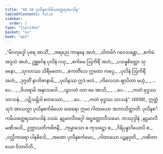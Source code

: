 ```yaml
---
title: "48.10 ပုလိနစင်္ကမိယတ္ထေရအပဒါန"
tableOfContents: false
sidebar:
  order: 2
type: "tipitaka"
basket: "su"
book: "ap1"
---
```



<DynamicBreadcrumb />

<Division number="90" book="ap1">

<Paragraph number="6173" type="verses" book="ap1">
_“မိဂလုဒ္ဒေါ ပုရေ အာသိံ,_  
_အရညေ ကာနနေ အဟံ;_  
_ဝါတမိဂံ ဂဝေသန္တော,_  
_စင်္ကမံ အဒ္ဒသံ အဟံ._  

</Paragraph>

</Division>
<Division number="91" book="ap1">

<Paragraph number="6174" type="verses" book="ap1">
ဥစ္ဆင်္ဂေန ပုလိနံ ဂယှ,_  
_စင်္ကမေ ဩကိရိံ အဟံ;_  
_ပသန္နစိတ္တော သုမနော,_  
_သုဂတဿ သိရီမတော._  

</Paragraph>

</Division>
<Division number="92" book="ap1">

<Paragraph number="6175" type="verses" book="ap1">
_ဧကတိံသေ ဣတော ကပ္ပေ,_  
_ပုလိနံ ဩကိရိံ အဟံ;_  
_ဒုဂ္ဂတိံ နာဘိဇာနာမိ,_  
_ပုလိနဿ ဣဒံ ဖလံ._  

</Paragraph>

</Division>
<Division number="93" book="ap1">

<Paragraph number="6176" type="verses" book="ap1">
_ကိလေသာ ဈာပိတာ မယှံ,_  
_ …ပေ… _  
_ဝိဟရာမိ အနာသဝေါ._  

</Paragraph>

</Division>
<Division number="94" book="ap1">

<Paragraph number="6177" type="verses" book="ap1">
_သွာဂတံ ဝတ မေ အာသိ,_  
_ …ပေ… _  
_ကတံ ဗုဒ္ဓဿ သာသနံ._  

</Paragraph>

</Division>
<Division number="95" book="ap1">

<Paragraph number="6178" type="verses" book="ap1">
_ပဋိသမ္ဘိဒါ စတဿော,_  
_ …ပေ… _  
_ကတံ ဗုဒ္ဓဿ သာသနံ”. (4938)_  

</Paragraph>

<Paragraph number="6179" book="ap1">
ဣတ္ထံ သုဒံ အာယသ္မာ ပုလိနစင်္ကမိယော ထေရော ဣမာ ဂါထာယော အဘာသိတ္ထာတိ.

</Paragraph>
</Division>

<Paragraph number="6180" type="center" book="ap1">
ပုလိနစင်္ကမိယတ္ထေရဿာပဒါနံ ဒသမံ.



</Paragraph>

<Paragraph number="6181" type="center" book="ap1">
နဠမာလိဝဂ္ဂေါ အဋ္ဌစတ္တာလီသမော.



</Paragraph>

<Paragraph number="6182" type="center" book="ap1">
တဿုဒ္ဒါနံ


</Paragraph>

<Paragraph number="6183" type="verses" book="ap1">
_နဠမာလီ မဏိဒဒေါ,_  
ဥက္ကာသတိကဗီဇနီ;_  
_ကုမ္မာသော စ ကုသဋ္ဌော စ,_  
_ဂိရိပုန္နာဂိယောပိ စ._  

</Paragraph>

<Paragraph number="6184" type="verses" book="ap1">
_ဝလ္လိကာရော ပါနဓိဒေါ,_  
_အထော ပုလိနစင်္ကမော;_  
_ဂါထာယော ပဉ္စနဝုတိ,_  
_ဂဏိတာယော ဝိဘာဝိဘိ._
</Paragraph>